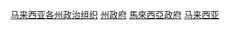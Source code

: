 {{main|马来西亚州政府}}

[[Category:马来西亚各州政治组织|]][[Category:依馬來西亞各州而作的分類|州政府]]
[[Category:馬來西亞政府|]]
[[Category:各国政府分支机构|马来西亚]]